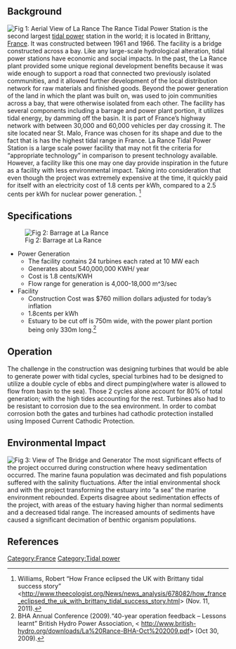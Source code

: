 ==Background==
[[Image:La rance aerial.JPG|thumb|left|Fig 1: Aerial View of La Rance]]
The Rance Tidal Power Station is the second largest [[tidal power]] station in the world; it is located in Brittany, [[France]]. It was constructed between 1961 and 1966.  The facility is a bridge constructed across a bay.  Like any large-scale hydrological alteration, tidal power stations have economic and social impacts. In the past, the La Rance plant provided some unique regional development benefits because it was wide enough to support a road that connected two previously isolated communities, and it allowed further development of the local distribution network for raw materials and finished goods. Beyond the power generation of the land in which the plant was built on, was used to join communities across a bay, that were otherwise isolated from each other. The facility has several components including a barrage and power plant portion, it utilizes tidal energy, by damming off the basin.  It is part of France’s highway network with between 30,000 and 60,000 vehicles per day crossing it.  The site located near St. Malo, France was chosen for its shape and due to the fact that is has the highest tidal range in France.  La Rance Tidal Power Station is a large scale power facility that may not fit the criteria for “appropriate technology” in comparison to present technology available. However, a facility like this one may one day provide inspiration in the future as a facility with less environmental impact. Taking into consideration that even though the project was extremely expensive at the time, it quickly paid for itself with an electricity cost of 1.8 cents per kWh, compared to a 2.5 cents per kWh for nuclear power generation. <ref> Williams, Robert “How France eclipsed the UK with Brittany tidal success story” <http://www.theecologist.org/News/news_analysis/678082/how_france_eclipsed_the_uk_with_brittany_tidal_success_story.html> (Nov. 11, 2011). </ref>

==Specifications==
[[Image:La rance power barge.jpg|thumb|right|Fig 2: Barrage at La Rance]]

*Power Generation
**The facility contains 24 turbines each rated at 10 MW each
**Generates about 540,000,000 KWH/ year
**Cost is 1.8 cents/KWH
**Flow range for generation is 4,000-18,000 m^3/sec  
*Facility
**Construction Cost was $760 million dollars adjusted for today’s inflation
**1.8cents per kWh
**Estuary to be cut off is 750m wide, with the power plant portion being only 330m long.<ref> BHA Annual Conference (2009).“40-year operation feedback – Lessons learnt” British Hydro Power Association, < http://www.british-hydro.org/downloads/La%20Rance-BHA-Oct%202009.pdf> (Oct 30, 2009). </ref>

==Operation==
The challenge in the construction was designing turbines that would be able to generate power with tidal cycles, special turbines had to be designed to utilize a double cycle of ebbs and direct pumping(where water is allowed to flow from basin to the sea).  Those 2 cycles alone account for 80% of total generation; with the high tides accounting for the rest.  Turbines also had to be resistant to corrosion due to the sea environment.  In order to combat corrosion both the gates and turbines had cathodic protection installed using Imposed Current Cathodic Protection. 

==Environmental Impact==
[[File:La Rance France.jpg|thumb|left|Fig 3: View of The Bridge and Generator]]
The most significant effects of the project occurred during construction where heavy sedimentation occurred.  The marine fauna population was decimated and fish populations suffered with the salinity fluctuations.  After the intial environmental shock and with the project transforming the estuary into “a sea” the marine environment rebounded.  Experts disagree about sedimentation effects of the project, with areas of the estuary having higher than normal sediments and a decreased tidal range.  The increased amounts of sediments have caused a significant decimation of benthic organism populations. 

==References==
{{Reflist}}


[[Category:France]]
[[Category:Tidal power]]